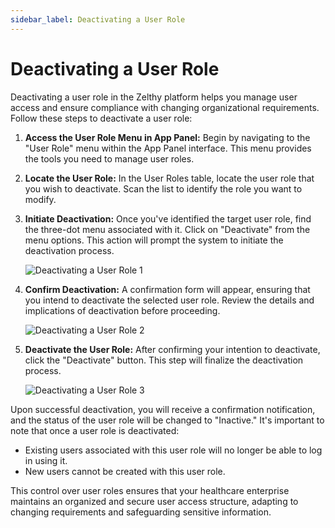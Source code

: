 ```yaml
---
sidebar_label: Deactivating a User Role
---
```

# Deactivating a User Role

Deactivating a user role in the Zelthy platform helps you manage user access and ensure compliance with changing organizational requirements. Follow these steps to deactivate a user role:

1. **Access the User Role Menu in App Panel:**
   Begin by navigating to the "User Role" menu within the App Panel interface. This menu provides the tools you need to manage user roles.

2. **Locate the User Role:**
   In the User Roles table, locate the user role that you wish to deactivate. Scan the list to identify the role you want to modify.

3. **Initiate Deactivation:**
   Once you've identified the target user role, find the three-dot menu associated with it. Click on "Deactivate" from the menu options. This action will prompt the system to initiate the deactivation process.

   ![Deactivating a User Role 1](/img/user-roles/deactivating-a-user-role1.png)

4. **Confirm Deactivation:**
   A confirmation form will appear, ensuring that you intend to deactivate the selected user role. Review the details and implications of deactivation before proceeding.

   ![Deactivating a User Role 2](/img/user-roles/deactivating-a-user-role2.png)

5. **Deactivate the User Role:**
   After confirming your intention to deactivate, click the "Deactivate" button. This step will finalize the deactivation process.

   ![Deactivating a User Role 3](/img/user-roles/deactivating-a-user-role3.png)

Upon successful deactivation, you will receive a confirmation notification, and the status of the user role will be changed to "Inactive." It's important to note that once a user role is deactivated:

- Existing users associated with this user role will no longer be able to log in using it.
- New users cannot be created with this user role.

This control over user roles ensures that your healthcare enterprise maintains an organized and secure user access structure, adapting to changing requirements and safeguarding sensitive information.
